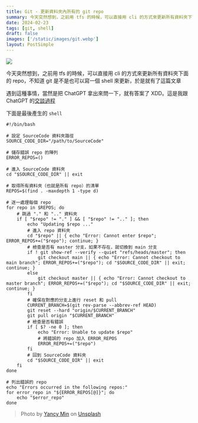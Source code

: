 ```yaml
---
title: Git - 更新資料夾內所有的 git repo
summary: 今天突然想到，之前用 tfs 的時候，可以直接用 cli 的方式來更新所有資料夾下面的 repo，不知道 git 是不是也可以寫一個 shell 來更新，於是就有了這篇文章
date: 2024-02-23
tags: [git, shell]
draft: false
images: ['/static/images/git.webp']
layout: PostSimple
---
```


![](/static/images/git.webp)

今天突然想到，之前用 tfs 的時候，可以直接用 cli 的方式來更新所有資料夾下面的 repo，不知道 git 是不是也可以寫一個 shell 來更新，於是就有了這篇文章

遇到這種事情，當然是把 ChatGPT 拿出來問一下，就有答案了 XDD。這是我跟 ChatGPT 的[交談過程](https://chat.openai.com/share/4cefa243-ba44-4fdb-8321-4481b3c88d71)

下面是最後產生的 `shell`

```shell
#!/bin/bash

# 設定 SourceCode 資料夾路徑
SOURCE_CODE_DIR="/path/to/SourceCode"

# 儲存錯誤 repo 的陣列
ERROR_REPOS=()

# 進入 SourceCode 資料夾
cd "$SOURCE_CODE_DIR" || exit

# 取得所有資料夾（也就是所有 repo）的清單
REPOS=$(find . -maxdepth 1 -type d)

# 逐一處理每個 repo
for repo in $REPOS; do
    # 跳過 "." 和 ".." 資料夾
    if [ "$repo" != "." ] && [ "$repo" != ".." ]; then
        echo "Updating $repo ..."
        # 進入 repo 資料夾
        cd "$repo" || { echo "Error: Cannot enter $repo"; ERROR_REPOS+=("$repo"); continue; }
        # 檢查是否有 master 分支，如果不存在，就切換到 main 分支
        if ! git show-ref --verify --quiet "refs/heads/master"; then
            git checkout main || { echo "Error: Cannot checkout to main branch"; ERROR_REPOS+=("$repo"); cd "$SOURCE_CODE_DIR" || exit; continue; }
        else
            git checkout master || { echo "Error: Cannot checkout to master branch"; ERROR_REPOS+=("$repo"); cd "$SOURCE_CODE_DIR" || exit; continue; }
        fi
        # 確保在對應的分支上進行 reset 和 pull
        CURRENT_BRANCH=$(git rev-parse --abbrev-ref HEAD)
        git reset --hard "origin/$CURRENT_BRANCH"
        git pull origin "$CURRENT_BRANCH"
        # 檢查是否有錯誤
        if [ $? -ne 0 ]; then
            echo "Error: Unable to update $repo"
            # 將錯誤的 repo 加入 ERROR_REPOS
            ERROR_REPOS+=("$repo")
        fi
        # 回到 SourceCode 資料夾
        cd "$SOURCE_CODE_DIR" || exit
    fi
done

# 列出錯誤的 repo
echo "Errors occurred in the following repos:"
for error_repo in "${ERROR_REPOS[@]}"; do
    echo "$error_repo"
done
```

> Photo by [Yancy Min](https://unsplash.com/@yancymin?utm_content=creditCopyText&utm_medium=referral&utm_source=unsplash) on [Unsplash](https://unsplash.com/photos/a-close-up-of-a-text-description-on-a-computer-screen-842ofHC6MaI?utm_content=creditCopyText&utm_medium=referral&utm_source=unsplash)
